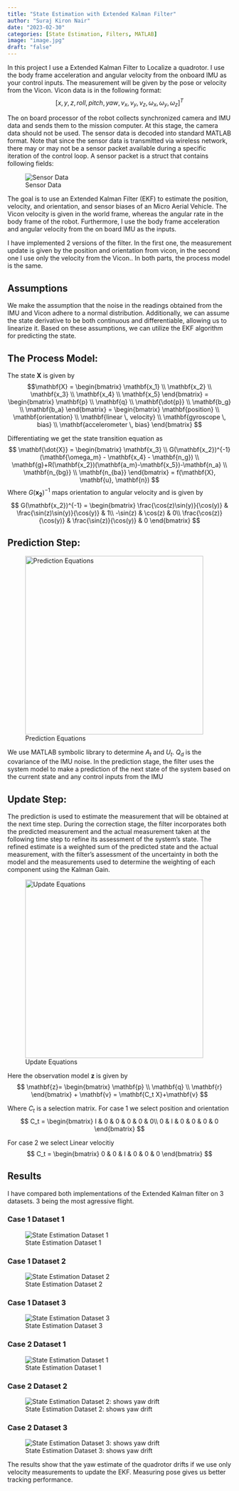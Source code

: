```yaml
---
title: "State Estimation with Extended Kalman Filter"
author: "Suraj Kiron Nair"
date: "2023-02-30"
categories: [State Estimation, Filters, MATLAB]
image: "image.jpg"
draft: "false"
---
```


In this project I use a Extended Kalman Filter to Localize a quadrotor. I use the body frame acceleration and angular velocity from the onboard
IMU as your control inputs. The measurement will be given by the pose or velocity from the Vicon.
Vicon data is in the following format:
$$ [x, y, z, roll, pitch, yaw, v_x, v_y, v_z, \omega_x, \omega_y, \omega_z]^T $$

The on board processor of the robot collects synchronized camera and IMU data and sends them to the mission computer. At this stage, the camera data should not be used. The sensor data is decoded into standard MATLAB format. Note that since the sensor data is transmitted via wireless network, there may
or may not be a sensor packet available during a specific iteration of the control loop. A sensor packet is a struct that contains following fields:

![Sensor Data](1_EKF.png)

The goal is to use an Extended Kalman Filter (EKF)  to estimate the position, velocity, and orientation, and sensor biases of an Micro Aerial Vehicle. The
Vicon velocity is given in the world frame, whereas the angular rate in the body frame of the robot. Furthermore, I
use the body frame acceleration and angular velocity from the on board IMU as the inputs.

I have implemented 2 versions of the filter. In the first one, the measurement update is given by the position and orientation from vicon, in the second one I use only the velocity from the Vicon.. In both parts, the process model is the same.

## Assumptions 
We make the assumption that the noise in the readings obtained from the IMU and Vicon adhere to a normal distribution. Additionally, we can assume the state derivative to be both continuous and differentiable, allowing us to linearize it. Based on these assumptions, we can utilize the EKF algorithm for predicting the state.

## The Process Model: <br/>
The state $\mathbf{X}$ is given by
$$\mathbf{X} = 
\begin{bmatrix}
\mathbf{x_1} \\
\mathbf{x_2} \\
\mathbf{x_3} \\
\mathbf{x_4} \\
\mathbf{x_5}
\end{bmatrix}
=
\begin{bmatrix}
\mathbf{p} \\
\mathbf{q} \\
\mathbf{\dot{p}} \\
\mathbf{b_g} \\
\mathbf{b_a}
\end{bmatrix}
 = 
\begin{bmatrix}
\mathbf{position} \\
\mathbf{orientation} \\
\mathbf{linear \, velocity} \\
\mathbf{gyroscope \, bias} \\
\mathbf{accelerometer \, bias}
\end{bmatrix}
$$

Differentiating we get the state transition equation as
$$
\mathbf{\dot{X}} = 
\begin{bmatrix}
\mathbf{x_3} \\
G(\mathbf{x_2})^{-1} (\mathbf{\omega_m} - \mathbf{x_4} - \mathbf{n_g}) \\
\mathbf{g}+R(\mathbf{x_2})(\mathbf{a_m}-\mathbf{x_5})-\mathbf{n_a} \\
\mathbf{n_{bg}} \\
\mathbf{n_{ba}}
\end{bmatrix}
=
f(\mathbf{X}, \mathbf{u}, \mathbf{n})
$$
Where $G(\mathbf{x_2})^{-1}$ maps orientation to angular velocity and is given by
$$
G(\mathbf{x_2})^{-1} = 
\begin{bmatrix}
\frac{\cos(z)\sin(y)}{\cos(y)} & \frac{\sin(z)\sin(y)}{\cos(y)} & 1\\
-\sin(z) & \cos(z) & 0\\
\frac{\cos(z)}{\cos(y)} & \frac{\sin(z)}{\cos(y)} & 0
\end{bmatrix}
$$

## Prediction Step:
![Prediction Equations](2_EKF.png){width="400"}

We use MATLAB symbolic library to determine $A_t$ and $U_t$. $Q_d$ is the covariance of the IMU
noise. In the prediction stage, the filter uses the system model to make a prediction of the next
state of the system based on the current state and any control inputs from the IMU

## Update Step:
The prediction is used to estimate the measurement that will be obtained at the next time step. During the correction stage, the filter incorporates both the predicted measurement and the actual measurement taken at the following time step to refine its assessment of the system's state. The refined estimate is a weighted sum of the predicted state and the actual
measurement, with the filter's assessment of the uncertainty in both the model and the measurements used to determine the weighting of each component using the Kalman Gain.

![Update Equations](3_EKF.png){width="400"}

Here the observation model $\mathbf{z}$ is given by
$$
\mathbf{z}=
\begin{bmatrix}
\mathbf{p} \\
\mathbf{q} \\
\mathbf{r} 
\end{bmatrix}
+
\mathbf{v} 
=
\mathbf{C_t X}+\mathbf{v} 
$$

Where $C_t$ is a selection matrix.
For case 1 we select position and orientation
$$
C_t = 
\begin{bmatrix}
I & 0 & 0 & 0 & 0 & 0\\
0 & I & 0 & 0 & 0 & 0
\end{bmatrix}
$$

For case 2 we select Linear velocitiy
$$
C_t = 
\begin{bmatrix}
0 & 0 & I & 0 & 0 & 0
\end{bmatrix}
$$

## Results
I have compared both implementations of the Extended Kalman filter on 3 datasets. 3 being the most agressive flight.

### Case 1 Dataset 1
![State Estimation Dataset 1](1_dataset1.png)

### Case 1 Dataset 2
![State Estimation Dataset 2](1_dataset2.png)

### Case 1 Dataset 3
![State Estimation Dataset 3](1_dataset3.png)

### Case 2 Dataset 1
![State Estimation Dataset 1](2_dataset1.png)

### Case 2 Dataset 2
![State Estimation Dataset 2: shows yaw drift](2_dataset2.png)

### Case 2 Dataset 3
![State Estimation Dataset 3: shows yaw drift](2_dataset3.png)

The results show that the yaw estimate of the quadrotor drifts if we use only velocity measurements to update the EKF. Measuring pose gives us better tracking performance.